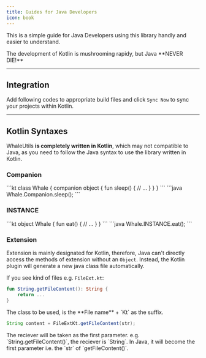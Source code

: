 ```yaml
---
title: Guides for Java Developers
icon: book
---
```


This is a simple guide for Java Developers using this library handly and easier to understand.

<Warning>
The development of Kotlin is mushrooming rapidy, but Java **NEVER DIE!**
</Warning>

---

## Integration

Add following codes to appropriate build files and click `Sync Now` to sync your projects within Kotlin.

<Snippet file="gradle/snippet-kt-integration.mdx" />

---

## Kotlin Syntaxes

WhaleUtils **is completely written in Kotlin**, which may not compatible to Java, as you need to follow the Java syntax to use the library written in Kotlin.

### Companion

<Tabs>
<Tab title="Source code">
```kt
class Whale {
    companion object {
        fun sleep() {
            // ...
        }
    }
}
```
</Tab>

<Tab title="Solution">
```java
Whale.Companion.sleep();
```
</Tab>
</Tabs>

### INSTANCE

<Tabs>
<Tab title="Source code">
```kt
object Whale {
    fun eat() {
        // ...
    }
}
```
</Tab>
<Tab title="Solution">
```java 
Whale.INSTANCE.eat();
```
</Tab>
</Tabs>

### Extension

Extension is mainly designated for Kotlin, therefore, Java can't directly access the methods of extension without an `Object`. Instead, the Kotlin plugin will generate a new java class file automatically.

If you see kind of files e.g. `FileExt.kt`:

<Tabs>
<Tab title="Source code">

```kt FileExt.kt
fun String.getFileContent(): String {
    return ...
}
```

</Tab>

<Tab title="Solution">
The class to be used, is the **File name** + `Kt` as the suffix.

```java
String content = FileExtKt.getFileContent(str);
```
</Tab>
</Tabs>

<Tip>
The reciever will be taken as the first parameter. e.g. `String.getFileContent()`, the reciever is `String`. In Java, it will become the first parameter i.e. the `str` of `getFileContent()`.
</Tip>